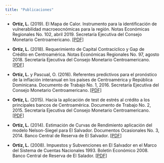 ```yaml
---
title: "Publicaciones"
---
```

-  <strong>Ortiz, L.</strong> (2019). El Mapa de Calor. Instrumento para la identificación de vulnerabilidad macroeocnómicas para la región. Notas Económicas Regionales No. 102, abril 2019. Secretaría Ejecutiva del Consejo Monetario Centroamericano. <a href="http://www.secmca.org/wp-content/uploads/2019/05/Nota-Económica-Regional-No.-102.pdf" class="email">[PDF]</a> 

- <strong>Ortiz, L.</strong> (2018). Requerimiento de Capital Contracíclico y Gap de Crédito en Centroamérica. Notas Económicas Regionales No. 97, agosto 2018. Secretaría Ejecutiva del Consejo Monetario Centroamericano.<a href="http://www.secmca.org/NOTAS_ECONOMICAS/articulo97AGO2018.pdf" class="email">[PDF]</a>  

-  <strong>Ortiz, L.</strong> y Pascual, O. (2016). Referentes predictivos para el pronóstico de la inflación interanual en los países de Centroamérica y República Dominicana. Documento de Trabajo No. 1, 2016. Secretaría Ejecutiva del Consejo Monetario Centroamericano. <a href="http://www.secmca.org/INVESTIGACIONES_ECONOMICAS/InvestigacionesSECMCA/01_2016.pdf" class="email">[PDF]</a>  

- <strong>Ortiz, L.</strong> (2015). Hacia la aplicación de test de estrés al crédito a los principales bancos de Centroamérica. Documento de Trabajo No. 2, 2015. Secretaría Ejecutiva del Consejo Monetario Centroamericano. <a href="http://www.secmca.org/INVESTIGACIONES_ECONOMICAS/InvestigacionesSECMCA/02_2015.pdf" class="email">[PDF]</a>   

- <strong>Ortiz, L.</strong> (2014). Estimación de Curvas de Rendimiento aplicación del modelo Nelson-Siegel para El Salvador. Documentos Ocasionales No. 3, 2014. Banco Central de Reserva de El Salvador. <a href="http://www.bcr.gob.sv/bcrsite/uploaded/content/category/2056392058.pdf" class="email">[PDF]</a>  

- <strong>Ortiz, L.</strong> (2008). Impuestos y Subvenciones en El Salvador en el Marco del Sistema de Cuentas Nacionales 1993. Boletín Económico 2008. Banco Central de Reserva de El Salador. <a href="http://www.bcr.gob.sv/bcrsite/uploaded/content/category/1532378855.pdf" class="email">[PDF]</a>  
